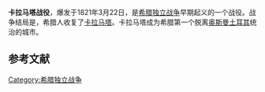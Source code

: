 {{Infobox military conflict
|conflict=卡拉马塔战役
|partof=  [[希腊独立战争|希腊独立战争]]
|image= [[File:Petrompeis_by_Hess.jpg|300px]]
|caption= ''[[佩特罗斯·马夫罗米查利斯|佩特罗斯·马夫罗米查利斯]]在麦西尼亚起义''，作者[[Peter_von_Hess|Peter von Hess]].
|date= 1821年3月22日
|place=卡拉马塔
|casus=
|territory=
|result=希腊人收复卡拉马塔市，创建麦西尼亚参议院。	
|combatant1=[[Image:Flag_of_Greece_(1821).svg|border]] 希腊起义军
|combatant2={{flag|Ottoman Empire|1453}}
|commander1=[[佩特罗斯·马夫罗米查利斯|佩特罗斯·马夫罗米查利斯]]
|commander2=
|strength1=2,500非正规军
|strength2=
|casualties1=不详
|casualties2=不详
}}'''卡拉马塔战役'''，爆发于1821年3月22日，是[[希腊独立战争|希腊独立战争]]早期起义的一个战役。战争结局是，希腊人收复了[[卡拉马塔|卡拉马塔]]。卡拉马塔成为希腊第一个脱离[[奥斯曼土耳其|奥斯曼土耳其]]统治的城市。


==参考文献==
{{reflist}}


[[Category:希腊独立战争|Category:希腊独立战争]]